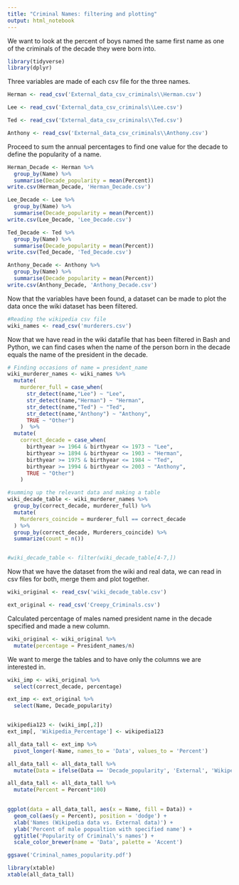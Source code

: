 ---
title: "Criminal Names: filtering and plotting"
output: html_notebook
---

We want to look at the percent of boys named the same first name as one of the criminals of the decade they were born into.

```{r}
library(tidyverse)
library(dplyr)
```

Three variables are made of each csv file for the three names.

```{r}
Herman <- read_csv('External_data_csv_criminals\\Herman.csv')

Lee <- read_csv('External_data_csv_criminals\\Lee.csv')

Ted <- read_csv('External_data_csv_criminals\\Ted.csv')

Anthony <- read_csv('External_data_csv_criminals\\Anthony.csv')
```

Proceed to sum the annual percentages to find one value for the decade to define the popularity of a name.

```{r}
Herman_Decade <- Herman %>%
  group_by(Name) %>%
  summarise(Decade_popularity = mean(Percent))
write.csv(Herman_Decade, 'Herman_Decade.csv')

Lee_Decade <- Lee %>%
  group_by(Name) %>%
  summarise(Decade_popularity = mean(Percent))
write.csv(Lee_Decade, 'Lee_Decade.csv')

Ted_Decade <- Ted %>%
  group_by(Name) %>%
  summarise(Decade_popularity = mean(Percent))
write.csv(Ted_Decade, 'Ted_Decade.csv')

Anthony_Decade <- Anthony %>%
  group_by(Name) %>%
  summarise(Decade_popularity = mean(Percent))
write.csv(Anthony_Decade, 'Anthony_Decade.csv')
```

Now that the variables have been found, a dataset can be made to plot the data once the wiki dataset has been filtered.


```{r}
#Reading the wikipedia csv file
wiki_names <- read_csv('murderers.csv') 
```

Now that we have read in the wiki datafile that has been filtered in Bash and Python, we can find cases when the name of the person born in the decade equals the name of the president in the decade.

```{r}
# Finding occasions of name = president_name
wiki_murderer_names <- wiki_names %>%
  mutate(
    murderer_full = case_when(
      str_detect(name,"Lee") ~ "Lee",
      str_detect(name,"Herman") ~ "Herman",
      str_detect(name,"Ted") ~ "Ted",
      str_detect(name,"Anthony") ~ "Anthony",
      TRUE ~ "Other")
    )  %>%
  mutate(
    correct_decade = case_when(
      birthyear >= 1964 & birthyear <= 1973 ~ "Lee",
      birthyear >= 1894 & birthyear <= 1903 ~ "Herman",
      birthyear >= 1975 & birthyear <= 1984 ~ "Ted",
      birthyear >= 1994 & birthyear <= 2003 ~ "Anthony",
      TRUE ~ "Other")
    )

```

```{r}
#summing up the relevant data and making a table
wiki_decade_table <- wiki_murderer_names %>%
  group_by(correct_decade, murderer_full) %>%
  mutate(
    Murderers_coincide = murderer_full == correct_decade
  ) %>%
  group_by(correct_decade, Murderers_coincide) %>%
  summarize(count = n())


#wiki_decade_table <- filter(wiki_decade_table[4-7,])
```

Now that we have the dataset from the wiki and real data, we can read in csv files for both, merge them and plot together.

```{r}
wiki_original <- read_csv('wiki_decade_table.csv')

ext_original <- read_csv('Creepy_Criminals.csv')
```

Calculated percentage of males named president name in the decade specified and made a new column.

```{r}
wiki_original <- wiki_original %>%
  mutate(percentage = President_names/n)
```

We want to merge the tables and to have only the columns we are interested in.

```{r}
wiki_imp <- wiki_original %>%
  select(correct_decade, percentage)

ext_imp <- ext_original %>%
  select(Name, Decade_popularity)


wikipedia123 <- (wiki_imp[,2])
ext_imp[, 'Wikipedia_Percentage'] <- wikipedia123

```

```{r}
all_data_tall <- ext_imp %>%
  pivot_longer(-Name, names_to = 'Data', values_to = 'Percent')

all_data_tall <- all_data_tall %>%
  mutate(Data = ifelse(Data == 'Decade_popularity', 'External', 'Wikipedia'))

all_data_tall <- all_data_tall %>%
  mutate(Percent = Percent*100)
    
```

```{r}
ggplot(data = all_data_tall, aes(x = Name, fill = Data)) +
  geom_col(aes(y = Percent), position = 'dodge') +
  xlab('Names (Wikipedia data vs. External data)') +
  ylab('Percent of male popualtion with specified name') +
  ggtitle('Popularity of Criminal\'s names') +
  scale_color_brewer(name = 'Data', palette = 'Accent')

ggsave('Criminal_names_popularity.pdf')
```

```{r}
library(xtable)
xtable(all_data_tall)
```
